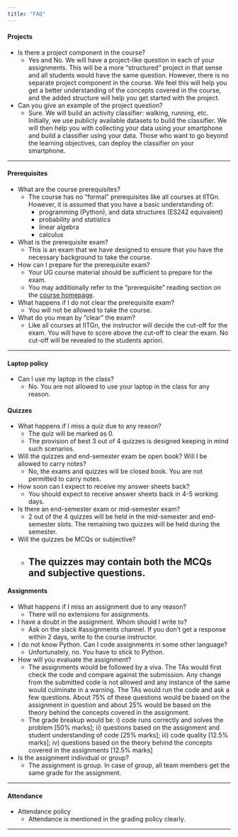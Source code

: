 ```yaml
---
title: "FAQ"
---
```



#### Projects

- Is there a project component in the course?
    - Yes and No. We will have a project-like question in each of your assignments. This will be a more "structured" project in that sense and all students would have the same question. However, there is no separate project component in the course. We feel this will help you get a better understanding of the concepts covered in the course, and the added structure will help you get started with the project.

- Can you give an example of the project question?
    - Sure. We will build an activity classifier: walking, running, etc. Initially, we use publicly available datasets to build the classifier. We will then help you with collecting your data using your smartphone and build a classifier using your data. Those who want to go beyond the learning objectives, can deploy the classifier on your smartphone.

---

#### Prerequisites

- What are the course prerequisites?
    - The course has no "formal" prerequisites like all courses at IITGn. However, it is assumed that you have a basic understanding of: 
        - programming (Python), and data structures (ES242 equivalent)
        - probability and statistics 
        - linear algebra 
        - calculus 
- What is the prerequisite exam?
    - This is an exam that we have designed to ensure that you have the necessary background to take the course.
- How can I prepare for the prerequisite exam?
    - Your UG course material should be sufficient to prepare for the exam.
    - You may additionally refer to the "prerequisite" reading section on the [course homepage](./index.html).
- What happens if I do not clear the prerequisite exam?
    - You will not be allowed to take the course.
- What do you mean by "clear" the exam?
    - Like all courses at IITGn, the instructor will decide the cut-off for the exam. You will have to score above the cut-off to clear the exam. No cut-off will be revealed to the students apriori.

---

#### Laptop policy

- Can I use my laptop in the class?
    - No. You are not allowed to use your laptop in the class for any reason.

#### Quizzes

- What happens if I miss a quiz due to any reason?
    - The quiz will be marked as 0.
    - The provision of best 3 out of 4 quizzes is designed keeping in mind such scenarios.
- Will the quizzes and end-semester exam be open book? Will I be allowed to carry notes?
    - No, the exams and quizzes will be closed book. You are not permitted to carry notes.
- How soon can I expect to receive my answer sheets back?
    - You should expect to receive answer sheets back in 4-5 working days.
- Is there an end-semester exam or mid-semester exam?
    - 2 out of the 4 quizzes will be held in the mid-semester and end-semester slots. The remaining two quizzes will be held during the semester.
- Will the quizzes be MCQs or subjective?
    - The quizzes may contain both the MCQs and subjective questions.
---

#### Assignments
- What happens if I miss an assignment due to any reason?
    - There will no extensions for assignments.
- I have a doubt in the assignment. Whom should I write to?
    - Ask on the slack #assignments channel. If you don't get a response within 2 days, write to the course instructor.
- I do not know Python. Can I code assignments in some other language?
    - Unfortunately, no. You have to stick to Python.
- How will you evaluate the assignment?
    - The assignments would be followed by a viva. The TAs would first check the code and compare against the submission. Any change from the submitted code is not allowed and any instance of the same would culminate in a warning. The TAs would run the code and ask a few questions. About 75% of these questions would be based on the assignment in question and about 25% would be based on the theory behind the concepts covered in the assignment. 
    - The grade breakup would be: i) code runs correctly and solves the problem [50% marks]; ii) questions based on the assignment and student understanding of code [25% marks]; iii) code quality [12.5% marks]; iv) questions based on the theory behind the concepts covered in the assignments [12.5% marks]
- Is the assignment individual or group?
    - The assignment is group. In case of group, all team members get the same grade for the assignment.

---

#### Attendance

- Attendance policy
    - Attendance is mentioned in the grading policy clearly.  

---




